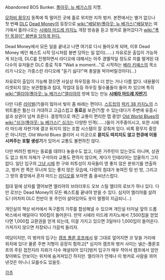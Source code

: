 Abandoned BOS Bunker. [[폴아웃: 뉴 베가스]]의 지명.

[[모하비 황무지]] 동쪽에 뚝 떨어진 곳에 홀로 위치한 지하 벙커. 본편에서는 별거 없으나 첫 번째 [[DLC]] [[Dead Money]]의 등장으로 [[wiki:"배달부(폴아웃: 뉴 베가스)"배달부]]는 여기에서 흘러나오는 [[시에라 마드레 카지노]] 개장 방송을 듣고 벙커로 들어갔다가 [[wiki:"폭탄 목걸이" 봉변을 당하게 된다.]]

Dead Money에서 모든 일을 끝내고 나면 여기로 다시 돌아오게 되며, 이후 Dead Money 메인 퀘스트 시작 당시처럼 봉변 당하는 일 없이(……) 자유로운 출입이 가능하게 되는데, DLC를 진행하면서 라디오에 대해서는 아주 경멸적일 정도로 치를 떨게된 대다수의 유저들은 DLC 종료 직후 "Wait a moment..."로 시작하는 [[베라 키예스]]의 목소리가 나오는 가증스런 라디오에 "듣기 싫다!"며 총알을 박아버릴것이다(...)

자유로이 출입이 가능해 졌으면 사실상 하우징을 하나 더 받는 거나 다름 없다. 내용물이 리셋되지 않는 보관함들과 침대, 작업대 등등 하우징 필수품들이 들어 차 있으며 특히 [[wiki:"엘리야(폴아웃: 뉴 베가스)"엘리야]]의 방에 있는 만능 '''[[시에라 마드레 자판기]]'''.

다만 다른 [[라이벌]](?)들이 많아서 빛이 좀 바래는 편이다. [[스트립]]의 [[럭키 38 카지노]]의 스위트룸은 훨신 더 거대하고 고급스럽고 '''동료'''를 보관(?)할 수 있는데다가 주변에 유흥시설과 상권이 넘쳐 흐른다. 결정적으로 여긴 교통이 편리한 맵 중앙! [[Old World Blues]]의 [[wiki:"싱크(폴아웃: 뉴 베가스)" 싱크]]는 다양한 인격(……)들이 거주중이시고, 또한 시에라 마드레 자판기에 결코 뒤지지 않는 조합 시스템이 잘 갖춰져 있다. 비록 황무지 중앙은 아니지만, Old World Blues 클리어 시 이곳으로 '''묻지도 따지지도 않고 한큐에 이동시켜주는 포탈 생성기'''가 있어서 교통도 불편하진 않다.

다만 버려진 벙커는 동료를 데려다 놓을수도 없고, 다른 거주민이 있는것도 아니며, 상권도 없고 위치 자체가 구석이라 교통도 편하지 않으며, 게다가 인테리어는 암울하기 그지없다. 일단 입구의 [[그냥 시체]] 한 구와 피투성이 자국들이 영 좋지 않은 분위기를 연출하고, 벙커 한 쪽은 무너져 있는 좋지 않은 모습에, 다량의 침대가 놓여진 텅 빈 방, 그리고 그 방의 중앙에서 혼자 떠드는 [[라디오]]를 보자면 좀 을씨년스럽다.

침대 밑에 상자를 열어보면 엘리야의 브라더후드 오브 스틸 엘더의 로브가 하나 있다. 다만 로브는 Dead Money의 모든 퀘스트를 끝내야 받을 수 있다. 심지어 엘리야를 살려도! (어차피 DLC 전반이 옷 주인이 살아있어도 옷이 멀쩡히 지급되니...)

개인실의 책상 비커에서 독구름의 가루를 합성해낼 수 있으며 개인실 터미널 앞의 드롭박스에서 매일마다 100칩이 들어온다. 만약 시에라 미드레 카지노에서 7,500칩을 얻었다면 1,000칩 교환권을 얻게 되는데, 이걸 가지고 있으면 3일마다 1,000입이 들어온다. 가져가지 않으면 저장되니 가끔씩 들리자.

여담이지만, 이 벙커의 입구는 [[캠프 폴론 호프]]에서 말 그대로 엎어지면 코 닿을 거리에 위치에 있다! 물론 주변 지형이 굉장히 험하고[* 심지어 캠프와 벙커 사이는 넬슨-폴론호프의 주된 접전지라 지뢰가 다수 매설되어 있다]벙커 입구가 매우 작아서 캠프에서 암만 찾아봐도 안보이는 위치에 숨겨져있긴 하지만. 엘리야가 언제나 이 벙커로 사람을 꾀어낸것은 아니니 모를수도 있을듯.

[[각주]]
